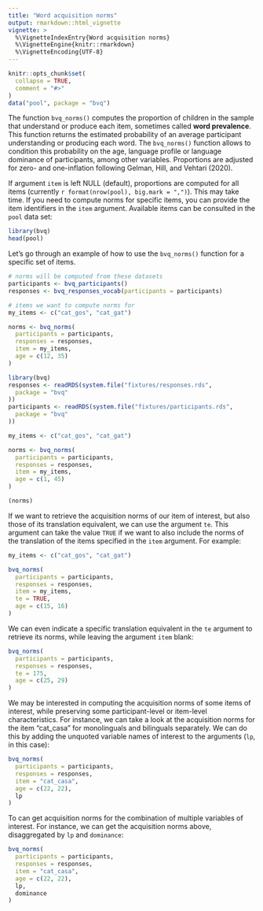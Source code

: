---
title: "Word acquisition norms"
output: rmarkdown::html_vignette
vignette: >
  %\VignetteIndexEntry{Word acquisition norms}
  %\VignetteEngine{knitr::rmarkdown}
  %\VignetteEncoding{UTF-8}
---

```{r message=FALSE, warning=FALSE, include=FALSE, paged.print=FALSE}
knitr::opts_chunk$set(
  collapse = TRUE,
  comment = "#>"
)
data("pool", package = "bvq")
```

The function `bvq_norms()` computes the proportion of children in the sample that understand or produce each item, sometimes called **word prevalence**. This function returns the estimated probability of an average participant understanding or producing each word. The `bvq_norms()` function allows to condition this probability on the age, language profile or language dominance of participants, among other variables. Proportions are adjusted for zero- and one-inflation following Gelman, Hill, and Vehtari (2020).

If argument `item` is left NULL (default), proportions are computed for all items (currently `r format(nrow(pool), big.mark = ",")`). This may take time. If you need to compute norms for specific items, you can provide the item identifiers in the `item` argument. Available items can be consulted in the `pool` data set:

```{r pool, echo=TRUE, message=FALSE, warning=FALSE, paged.print=FALSE}
library(bvq)
head(pool)
```

Let's go through an example of how to use the `bvq_norms()` function for a specific set of items. 

```{r responses, echo=TRUE, eval=FALSE, message=FALSE, warning=FALSE, paged.print=FALSE}
# norms will be computed from these datasets
participants <- bvq_participants()
responses <- bvq_responses_vocab(participants = participants)

# items we want to compute norms for
my_items <- c("cat_gos", "cat_gat")

norms <- bvq_norms(
  participants = participants,
  responses = responses,
  item = my_items,
  age = c(12, 35)
)
```

```{r load-responses, echo=FALSE, message=FALSE, warning=FALSE, paged.print=FALSE}
library(bvq)
responses <- readRDS(system.file("fixtures/responses.rds",
  package = "bvq"
))
participants <- readRDS(system.file("fixtures/participants.rds",
  package = "bvq"
))

my_items <- c("cat_gos", "cat_gat")

norms <- bvq_norms(
  participants = participants,
  responses = responses,
  item = my_items,
  age = c(1, 45)
)

(norms)
```

If we want to retrieve the acquisition norms of our item of interest, but also those of its translation equivalent, we can use the argument `te`. This argument can take the value `TRUE` if we want to also include the norms of the translation of the items specified in the `item` argument. For example:

```{r te-item, echo=TRUE, message=FALSE, warning=FALSE, paged.print=FALSE}
my_items <- c("cat_gos", "cat_gat")

bvq_norms(
  participants = participants,
  responses = responses,
  item = my_items,
  te = TRUE,
  age = c(15, 16)
)
```

We can even indicate a specific translation equivalent in the `te` argument to retrieve its norms, while leaving the argument `item` blank:

```{r te, echo=TRUE, message=FALSE, warning=FALSE, paged.print=FALSE}
bvq_norms(
  participants = participants,
  responses = responses,
  te = 175,
  age = c(25, 29)
)
```


We may be interested in computing the acquisition norms of some items of interest, while preserving some participant-level or item-level characteristics. For instance, we can take a look at the acquisition norms for the item "cat_casa" for monolinguals and bilinguals separately. We can do this by adding the unquoted variable names of interest to the arguments (`lp`, in this case):


```{r dots-lp, echo=TRUE, message=FALSE, warning=FALSE, paged.print=FALSE}
bvq_norms(
  participants = participants,
  responses = responses,
  item = "cat_casa",
  age = c(22, 22),
  lp
)
```

To can get acquisition norms for the combination of multiple variables of interest. For instance, we can get the acquisition norms above, disaggregated by `lp` and `dominance`:


```{r dots-dominance, echo=TRUE, message=FALSE, warning=FALSE, paged.print=FALSE}
bvq_norms(
  participants = participants,
  responses = responses,
  item = "cat_casa",
  age = c(22, 22),
  lp,
  dominance
)
```


